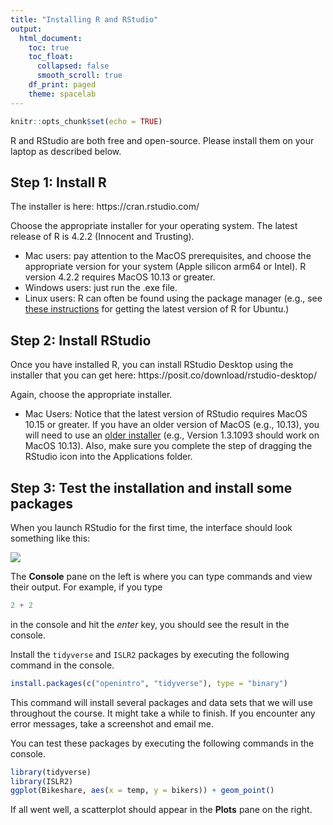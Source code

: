 ```yaml
---
title: "Installing R and RStudio"
output:
  html_document:
    toc: true
    toc_float:
      collapsed: false
      smooth_scroll: true
    df_print: paged
    theme: spacelab
---
```


```r
knitr::opts_chunk$set(echo = TRUE)
```

R and RStudio are both free and open-source. Please install them on your laptop as described below.

## Step 1: Install R

The installer is here: https://cran.rstudio.com/

Choose the appropriate installer for your operating system. The latest release of R is 4.2.2 (Innocent and Trusting). 

- Mac users: pay attention to the MacOS prerequisites, and choose the appropriate version for your system (Apple silicon arm64 or Intel). R version 4.2.2 requires MacOS 10.13 or greater. 
- Windows users: just run the .exe file. 
- Linux users: R can often be found using the package manager (e.g., see [these instructions](https://www.digitalocean.com/community/tutorials/how-to-install-r-on-ubuntu-22-04) for getting the latest version of R for Ubuntu.)

## Step 2: Install RStudio

Once you have installed R, you can install RStudio Desktop using the installer that you can get here: https://posit.co/download/rstudio-desktop/

Again, choose the appropriate installer. 

- Mac Users: Notice that the latest version of RStudio requires MacOS 10.15 or greater. If you have an older version of MacOS (e.g., 10.13), you will need to use an [older installer](https://www.rstudio.com/products/rstudio/older-versions/) (e.g., Version 1.3.1093 should work on MacOS 10.13). Also, make sure you complete the step of dragging the RStudio icon into the Applications folder.

## Step 3: Test the installation and install some packages

When you launch RStudio for the first time, the interface should look something like this:

![](images/rstudio.png)

The **Console** pane on the left is where you can type commands and view their output. For example, if you type

```r
2 + 2
```

in the console and hit the *enter* key, you should see the result in the console.

Install the `tidyverse` and `ISLR2` packages by executing the following command in the console.

```r
install.packages(c("openintro", "tidyverse"), type = "binary")
```

This command will install several packages and data sets that we will use throughout the course. It might take a while to finish. If you encounter any error messages, take a screenshot and email me.

You can test these packages by executing the following commands in the console.

```r
library(tidyverse)
library(ISLR2)
ggplot(Bikeshare, aes(x = temp, y = bikers)) + geom_point()
```

If all went well, a scatterplot should appear in the **Plots** pane on the right.


